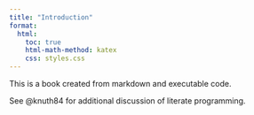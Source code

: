 ```yaml
---
title: "Introduction"
format:
  html:
    toc: true
    html-math-method: katex
    css: styles.css
---
```


This is a book created from markdown and executable code.

See @knuth84 for additional discussion of literate programming.
